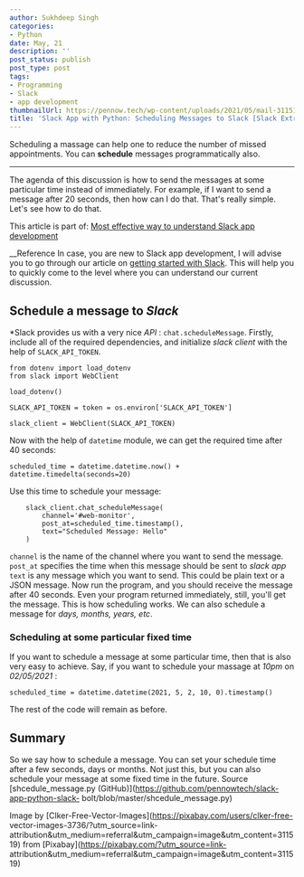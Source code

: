 ---
author: Sukhdeep Singh
categories:
- Python
date: May, 21
description: ''
post_status: publish
post_type: post
tags:
- Programming
- Slack
- app development
thumbnailUrl: https://pennow.tech/wp-content/uploads/2021/05/mail-311519.svg
title: 'Slack App with Python: Scheduling Messages to Slack [Slack Extra]'
---

Scheduling a massage can help one to reduce the number of missed appointments.
You can **schedule** messages programmatically also.

* * *

The agenda of this discussion is how to send the messages at some particular
time instead of immediately. For example, if I want to send a message after 20
seconds, then how can I do that. That's really simple. Let's see how to do
that.

This article is part of: [Most effective way to understand Slack app
development](https://pennow.tech/essential-skills-to-develop-slack-apps/)

__Reference In case, you are new to Slack app development, I will advise you
to go through our article on [getting started with
Slack](https://pennow.tech/slack-app-getting-started/). This will help you to
quickly come to the level where you can understand our current discussion.

## Schedule a message to _Slack_

*Slack provides us with a very nice _API_ : `chat.scheduleMessage`. Firstly, include all of the required dependencies, and initialize _slack client_ with the help of `SLACK_API_TOKEN`. 
    
    
    from dotenv import load_dotenv
    from slack import WebClient
    
    load_dotenv()
    
    SLACK_API_TOKEN = token = os.environ['SLACK_API_TOKEN']
    
    slack_client = WebClient(SLACK_API_TOKEN)
    

Now with the help of `datetime` module, we can get the required time after 40
seconds:

    
    
    scheduled_time = datetime.datetime.now() + datetime.timedelta(seconds=20)
    

Use this time to schedule your message:

    
    
        slack_client.chat_scheduleMessage(
            channel='#web-monitor',
            post_at=scheduled_time.timestamp(),
            text="Scheduled Message: Hello"
        )
    

`channel` is the name of the channel where you want to send the message.
`post_at` specifies the time when this message should be sent to _slack app_
`text` is any message which you want to send. This could be plain text or a
JSON message. Now run the program, and you should receive the message after 40
seconds. Even your program returned immediately, still, you'll get the
message. This is how scheduling works. We can also schedule a message for
_days, months, years, etc_.

### Scheduling at some particular fixed time

If you want to schedule a message at some particular time, then that is also
very easy to achieve. Say, if you want to schedule your massage at _10pm_ on
_02/05/2021_ :

    
    
    scheduled_time = datetime.datetime(2021, 5, 2, 10, 0).timestamp()
    

The rest of the code will remain as before.

## Summary

So we say how to schedule a message. You can set your schedule time after a
few seconds, days or months. Not just this, but you can also schedule your
message at some fixed time in the future. Source [shcedule_message.py
(GitHub)](https://github.com/pennowtech/slack-app-python-slack-
bolt/blob/master/shcedule_message.py)

Image by [Clker-Free-Vector-Images](https://pixabay.com/users/clker-free-
vector-images-3736/?utm_source=link-
attribution&utm_medium=referral&utm_campaign=image&utm_content=311519) from
[Pixabay](https://pixabay.com/?utm_source=link-
attribution&utm_medium=referral&utm_campaign=image&utm_content=311519)
